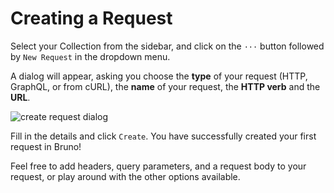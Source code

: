 # Creating a Request

Select your Collection from the sidebar, and click on the `···` button followed by `New Request` in the dropdown menu.

A dialog will appear, asking you choose the **type** of your request (HTTP, GraphQL, or from cURL), the **name** of your request, the **HTTP verb** and the **URL**.

![create request dialog](/screenshots/get-started/bruno-basics/create_request/bru_request.webp)

Fill in the details and click `Create`. You have successfully created your first request in Bruno!

Feel free to add headers, query parameters, and a request body to your request, or play around with the other options available.
